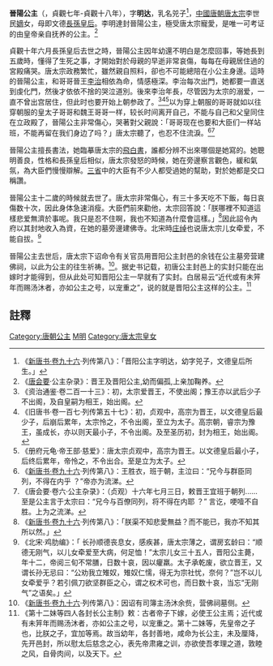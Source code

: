 {{東亞女性歷史人物
| 名稱=晋阳公主
| 身份=[[唐朝|唐朝]]公主
| 畫像=
| 說明=
| 姓=李
| 名=
| 字=明达
| 封爵=[[公主|公主]]
| 位號=
| 封號=晋阳公主
| 出生年=633年
| 逝世年=644年（11-12歲）
| 諡號=
| 墳墓=
| 父親=[[唐太宗|唐太宗]][[李世民|李世民]]
| 同胞兄弟=[[唐高宗|唐高宗]]
| 母親=[[長孫皇后|長孫皇后]]
|}}

'''晉陽公主'''（{{bd|633年||644年|catIdx=L}}，貞觀七年-貞觀十八年），字'''明达'''，乳名兕子<ref>《[[s:新唐书/卷96|新唐书·卷九十六]]·列传第八》：「晋阳公主字明达，幼字兕子，文德皇后所生。」</ref>，[[中國|中國]][[唐朝|唐朝]][[唐太宗|唐太宗]]李世民[[嫡|嫡]]女，母即文德[[長孫皇后|長孫皇后]]。李明達封晉陽公主，極受唐太宗寵愛，是唯一可考证的由皇帝亲自抚养的公主。<ref>《[[唐会要|唐会要]]·公主杂录》：晋王及晋阳公主,幼而偏孤,上亲加鞠养。</ref>

貞觀十年六月長孫皇后去世之時，晉陽公主因年幼還不明白是怎麼回事，等她長到五歲時，懂得了生死之事，才開始對於母親的早逝非常哀傷，每每在母親居住過的宮殿痛哭。唐太宗政務繁忙，雖然親自照料，卻也不可能總陪在小公主身邊。這時的晉陽公主，和哥哥晉王[[李治|李治]]相依為命，情感極深。李治每次出門，她都要一直送到虔化門，然後才依依不捨的哭泣道別。後來李治年長，尽管因为太宗的溺爱，一直不曾出宫居住，但此时也要开始上朝参政了。<ref>《资治通鉴·卷二百一十三》：初，太宗爱晋王，不使出阁；豫王亦以武后少子不出阁，及自皇嗣为相王，始出阁。</ref><ref>《旧唐书·卷一百七·列传第五十七》：初，贞观中，高宗为晋王，以文德皇后最少子，后崩后累年，太宗怜之，不令出阁，至立为太子。高宗朝，睿宗为豫王，虽成长，亦以则天最小子，不令出阁。及至圣历初，封为相王，始出阁。</ref><ref>《册府元龟·帝王部·慈爱》：唐太宗贞观中，高宗为晋王。以文德皇后最小子，后终后累年，帝怜之，不令出合。至是立为太子。</ref>以为穿上朝服的哥哥就如以往穿朝服的皇太子哥哥和魏王哥哥一样，较长时间离开自己，不能与自己和父皇同住在立政殿了，晉陽公主非常傷心，哭著對父親說：「哥哥现在也要和大臣们一样站班，不能再留在我们身边了吗？」唐太宗聽了，也忍不住流淚。<ref>《[[s:新唐书/卷96|新唐书·卷九十六]]·列传第八》：王胜衣，班于朝，主泣曰：“兄今与群臣同列，不得在内乎 ？”帝亦为流涕。</ref><ref>《唐会要·卷六·公主杂录》：（贞观）十六年七月三日，敕晋王宜班于朝列......至是公主言于太宗曰：“兄今与百僚同列，将不得在内耶 ？” 言讫，哽噎不自胜。上为之流涕。</ref>

晉陽公主擅長書法，她臨摹唐太宗的[[飛白書|飛白書]]，誰都分辨不出來哪個是她寫的。她聰明善良，性格和長孫皇后相似，唐太宗發怒的時候，她在旁邊察言觀色，緩和氣氛，為大臣們慢慢辯解。[[三省|三省]]中的大臣有不少人都受過她的幫助，對於她都是交口稱讚。

晉陽公主十二歲的時候就去世了。唐太宗非常傷心，有三十多天吃不下飯，每日哀傷数十次，因此身体急速消瘦。大臣們前來勸他，太宗回答說：「朕哪裡不知道這樣悲爱無濟於事呢。我只是忍不住啊，我也不知道為什麼會這樣。」<ref>《[[s:新唐书/卷96|新唐书·卷九十六]]·列传第八》：「朕渠不知悲愛無益？而不能已，我亦不知其所以然。」</ref>因此詔令內府以其封地收入為資，在她的墓旁邊建佛寺。北宋時[[庄绰|庄绰]]也说唐太宗儿女牵爱，不能自拔。<ref>《北宋·鸡肋编》：「
长孙顺德丧息女，感疾甚，唐太宗薄之，谓房玄龄曰：“顺德无刚气，以儿女牵爱至大病，何足恤！”太宗儿女三十五人，晋阳公主薨，年十二，帝阅三旬不常膳，日数十哀，因以癯羸。太子承乾废，欲立晋王，又谓长孙无忌曰：“公劝我立雉奴，雉奴仁懦，得无为宗社忧，奈何？”岂不以儿女牵爱乎？若引佩刀欲坚群臣之心，谓之权术可也，而日数十哀，当忘“无刚气”之语矣。」</ref>

晉陽公主去世后，唐太宗下诏命令有关官员用晋阳公主封邑的余钱在公主墓旁营建佛祠，以此为公主的往生祈祷。<ref>《[[s:新唐书/卷96|新唐书·卷九十六]]·列传第八》：因诏有司簿主汤沐余赀，营佛祠墓侧。</ref>。据史书记载，初唐公主封邑上的实封只能在出嫁时才能得到，但从此处可知晋阳公主一早就有了实封。白居易云“近代或有未笄年而赐汤沐者，亦如公主之号，以宠重之”，说的就是晋阳公主这样的公主。<ref>《第十二妹等四人各封长公主制》敕：古者帝子下嫁，必使王公主焉；近代或有未笄年而赐汤沐者，亦如公主之号，以宠重之。第十二妹等，先皇帝之子也，比朕之子，宜加等焉。故当幼年，各封善地，咸命为长公主，未及厘降，先开邑封，所以慰太后慈念之心，表先帝肃雍之训，亦欲使吾孝理之道，敦睦之风，自骨肉间，以及天下。</ref>

==註釋==
<div class="references-small">
<references />
</div>

[[Category:唐朝公主|Category:唐朝公主]]
[[Category:李姓|M明]]
[[Category:唐太宗皇女|Category:唐太宗皇女]]